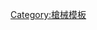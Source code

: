 {{Navbox
|name  = 馬林火器公司
|title = {{Link-en|馬林火器公司|Marlin Firearms|馬林火器公司}}
|state = {{{state|autocollapse}}}
|style = wide
|bodyclass = hlist

|group1 = <div style="text-align: center;">[[枪械]]</div>
|list1 =
{{Navbox|child
  |evenodd = swap
|group1 = <div style="text-align: center;">[[步枪]]</div>
|list1 =
* {{Link-pt|馬林1881型槓桿式步槍|Marlin Model 1881|1881型}}
** {{Link-pt|馬林1888型槓桿式步槍|Marlin Model 1888|1888型}}
** {{Link-pt|馬林1889型槓桿式步槍|Marlin Model 1889|1889型}}
* {{Link-en|馬林1894型槓桿式步槍|Marlin Model 1894|1894型}}
* {{Link-en|馬林336型槓桿式步槍|Marlin Model 336|336型}}
* {{Link-en|馬林黃金39A型槓桿式步槍|Marlin Model Golden 39A|黃金39A型}}
* {{Link-en|馬林槓桿馬蒂克槍族|Marlin Levermatic|槓桿馬蒂克}}
* {{Link-en|馬林20型步槍|Marlin Model 20|20型}}
* {{Link-en|馬林60型半自動步槍|Marlin Model 60|60型}}
* {{Link-en|馬林780型步槍|Marlin Model 780|780型}}
* {{Link-en|馬林營地卡賓槍|Marlin Camp Carbine|營地卡賓槍}}
* {{Link-en|馬林70P型半自動步槍|Marlin Model 70P|70P型}}
* {{Link-en|馬林795型半自動步槍|Marlin Model 795|795型}}
* {{Link-en|馬林XT-22型步槍|Marlin Model XT-22|XT-22型}}

|group2 = [[散彈槍]]
|list2 =
* [[馬林55型散彈槍|55型]]
* [[馬林25MG型散彈槍|25MG型]]
}}

|group2 = <div style="text-align: center;">[[子彈]]</div>
|list2 =
* {{Link-en|.308馬林快速彈|.308 Marlin Express|.308馬林快速彈}}
* {{Link-en|.338馬林快速彈|.338 Marlin Express|.338馬林快速彈}}
* {{Link-en|.444馬林彈|.444 Marlin|.444馬林彈}}
* {{Link-en|.450馬林彈|.450 Marlin|.450馬林彈}}

|group3 = 重要人物
|list3 =
* {{Link-en|約翰·馬隆·馬林|John Mahlon Marlin|約翰·馬隆·馬林}}

}}<noinclude>
{{collapsible option}}
[[Category:槍械模板]]
</noinclude>